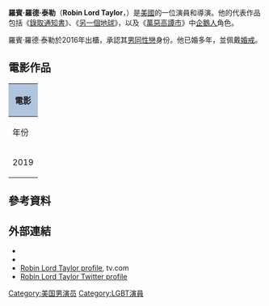 {{Infobox person
| name                      = Robin Lord Taylor
| image                     = Robin Lord Taylor at NY PaleyFest 2014 for Gotham.jpg
| imagesize                 = 
| caption                   = 
| birth_name                = Robin Lord Taylor
| birth_date                = {{bda|1978|6|4}}<ref name="usatoday">[http://www.usatoday.com/story/life/tv/2015/02/16/robin-lord-taylor-gothams-penguin/23480101 Aged 36 as of interview dated February 16, 2015], usatoday.com; accessed February 17, 2015.</ref>
| birth_place               = 美國舒維維爾
| death_date                =
| death_place               = 
| death_cause               = 
| occupation                = {{Plain list |
* [[Actor|Actor]]
* [[Film_director|Director]]<ref>{{cite web|url=https://www.facebook.com/robinlordtaylor|title=Robin Lord Taylor|work=Facebook|accessdate=December 28, 2014}}</ref>}}
| alias                     = {{Plain list |
* Robin Taylor
* Robin L. Taylor
}}
| years_active              = 2005–現在
| spouse                    = 
| height                    = {{height|ft=5|in=6}}<ref name="imdb">{{cite web|url=http://www.imdb.com/name/nm2088699/bio?ref_=nm_ov_bio_sm|title=Robin Lord Taylor Bio|work=IMDb.com|accessdate=December 28, 2014}}</ref>}}
'''羅賓·羅德·泰勒'''（'''Robin Lord Taylor'''，{{bd|1978年|6月4日}}）是[[美國|美國]]的一位演員和導演。他的代表作品包括《[[錄取通知書|錄取通知書]]》、《[[另一個地球|另一個地球]]》，以及《[[哥谭_(电视剧)|萬惡高譚市]]》中[[企鵝人|企鵝人]]角色。

羅賓·羅德·泰勒於2016年出櫃，承認其[[男同性戀|男同性戀]]身份。他已婚多年，並佩戴[[戒指|婚戒]]。

==電影作品==
{| class="wikitable" style="margin: 1em 1em 1em 0; background: #f9f9f9; border: 1px #aaa solid; border-collapse: collapse; font-size: 90%;"
! colspan="5" style="background:#B0C4DE;"| 電影
|-
! rowspan=2 | 年份
! colspan=2 | 電影名稱
! rowspan=2 | 角色
! rowspan=2 | 備註
|- bgcolor="#D6D6D6" align="center"
! 電影名稱（中文） !! 電影名稱（英文）
|-
| 2019
| 《{{le|捍衛任務3：全面開戰|}}》
| ''John Wick: Chapter 3 – Parabellum''
| 管理者
| 
|}

==參考資料==
{{Reflist}}

==外部連結==
{{Commonscat|Robin Lord Taylor|羅賓·羅德·泰勒}}
* {{IMDb name|2088699}}
* {{TV Guide|326273}}
* [http://www.tv.com/people/robin-lord-taylor/ Robin Lord Taylor profile], tv.com 
* [https://twitter.com/robinlordtaylor Robin Lord Taylor Twitter profile]
[[Category:美国男演员|Category:美国男演员]]
[[Category:LGBT演員|Category:LGBT演員]]